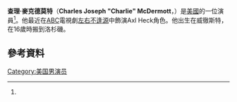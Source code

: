 {{Infobox person
| name                    = Charlie McDermott
| image                   = https://pmcdeadline2.files.wordpress.com/2015/02/charliemcdermott.jpg?w=446&h=299&crop=1
| image_size              = 
| caption                 = 
| birthname               = Charles Joseph McDermott
| birth_date              = {{birth date and age|1990|4|6}}<ref name="official.bio">{{cite web|url=http://www.charliemcdermott.com/bio.html|title=Charlie McDermott...Bio|publisher=Charlie McDermott's official website|accessdate=2009-11-07|deadurl=yes|archiveurl=https://web.archive.org/web/20091223071014/http://www.charliemcdermott.com/bio.html|archivedate=2009-12-23}}</ref>
| birth_place             = {{nowrap|美國[[西切斯特_(賓夕法尼亞州)|威徹斯特]]}}
| death_place             = 
| occupation              = 演員
| yearsactive             = 2004–現在
| website                 = {{URL|http://www.charliemcdermott.com}}
}}
'''查理·麥克德莫特'''（'''Charles Joseph "Charlie" McDermott'''，{{bd|1990年|4月6日}}）是[[美國|美國]]的一位演員<ref name="official.bio"/>。他最近在[[美國廣播公司|ABC]]電視劇[[左右不逢源|左右不逢源]]中飾演Axl Heck角色。他出生在威徹斯特，在16歲時搬到洛杉磯。
==參考資料==
{{Reflist}}
{{Actor-stub}}
[[Category:美国男演员|Category:美国男演员]]